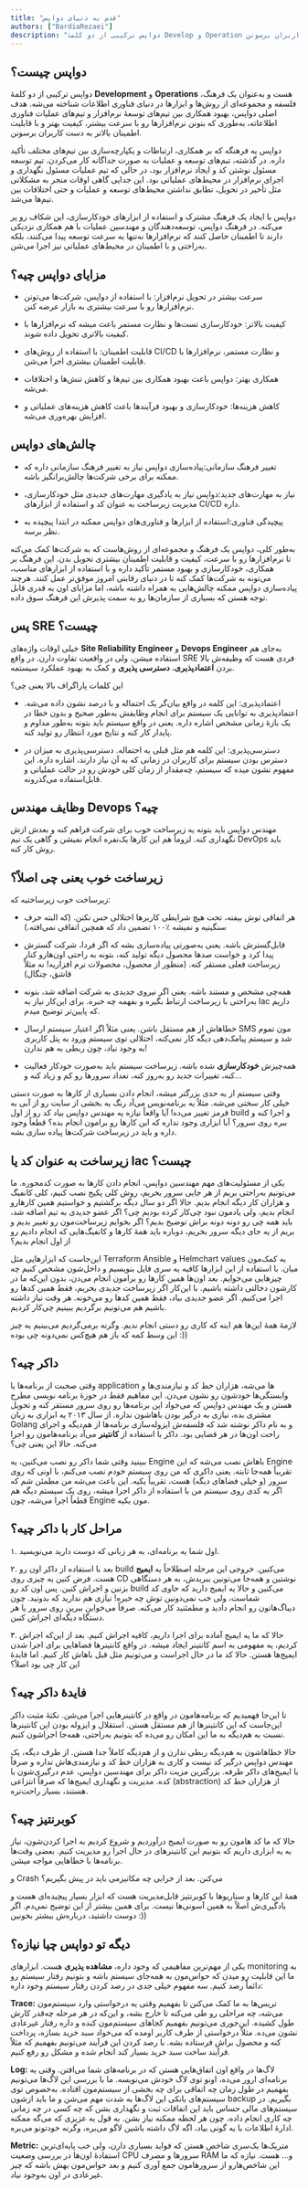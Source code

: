 ```yaml
---
title: "قدم به دنیای دواپس"
authors: ["BardiaRezaei"]
description: "دواپس ترکیبی از دو کلمۀ Develop و Operation هست و به‌عنوان یک فرهنگ، فلسفه و مجموعه‌ای از روش‌ها و ابزارها در دنیای فناوری اطلاعات شناخته می‌شه. هدف اصلی دواپس، بهبود همکاری بین تیم‌های توسعۀ نرم‌افزار و تیم‌های عملیات فناوری اطلاعاته، به‌طوری که بتونن نرم‌افزارها رو با سرعت بیشتر، کیفیت بهتر و با قابلیت اطمینان بالاتر به دست کاربران برسونن."
---
```



## <Tooltip tip="Dev-Ops"><span>**دواپس**</span></Tooltip> چیست؟

دواپس ترکیبی از دو کلمۀ <Tooltip tip="توسعه"><span>**Development**</span></Tooltip> و <Tooltip tip="توسعه"><span>**Operations**</span></Tooltip> هست و به‌عنوان یک فرهنگ، فلسفه و مجموعه‌ای از روش‌ها و ابزارها در دنیای فناوری اطلاعات شناخته می‌شه. هدف اصلی دواپس، بهبود همکاری بین تیم‌های توسعۀ نرم‌افزار و تیم‌های عملیات فناوری اطلاعاته، به‌طوری که بتونن نرم‌افزارها رو با سرعت بیشتر، کیفیت بهتر و با قابلیت اطمینان بالاتر به دست کاربران برسونن.

دواپس یه فرهنگه که بر همکاری، ارتباطات و یکپارچه‌سازی بین تیم‌های مختلف تأکید داره. در گذشته، تیم‌های توسعه و عملیات به صورت جداگانه کار می‌کردن. تیم توسعه مسئول نوشتن کد و ایجاد نرم‌افزار بود، در حالی که تیم عملیات مسئول نگهداری و اجرای نرم‌افزار در محیط‌های عملیاتی بود. این جدایی گاهی اوقات منجر به مشکلاتی مثل تأخیر در تحویل، تطابق نداشتن محیط‌های توسعه و عملیات و حتی اختلافات بین تیم‌ها می‌شد.

دواپس با ایجاد یک فرهنگ مشترک و استفاده از ابزارهای خودکارسازی، این شکاف رو پر می‌کنه. در فرهنگ دواپس، توسعه‌دهندگان و مهندسین عملیات با هم همکاری نزدیکی دارند تا اطمینان حاصل کنند که نرم‌افزارها نه‌تنها به سرعت توسعه پیدا می‌کنند، بلکه به‌راحتی و با اطمینان در محیط‌های عملیاتی نیز اجرا می‌شن.

## مزایای دواپس چیه؟

- سرعت بیشتر در تحویل نرم‌افزار: با استفاده از دواپس، شرکت‌ها می‌تونن نرم‌افزارها رو با سرعت بیشتری به بازار عرضه کنن.

- کیفیت بالاتر: خودکارسازی تست‌ها و نظارت مستمر باعث میشه که نرم‌افزارها با کیفیت بالاتری تحویل داده شوند.

- قابلیت اطمینان: با استفاده از روش‌های CI/CD و نظارت مستمر، نرم‌افزارها با قابلیت اطمینان بیشتری اجرا می‌شن.

- همکاری بهتر: دواپس باعث بهبود همکاری بین تیم‌ها و کاهش تنش‌ها و اختلافات می‌شه.

- کاهش هزینه‌ها: خودکارسازی و بهبود فرآیندها باعث کاهش هزینه‌های عملیاتی و افزایش بهره‌وری می‌شه.

## چالش‌های دواپس

- تغییر فرهنگ سازمانی:پیاده‌سازی دواپس نیاز به تغییر فرهنگ سازمانی داره که ممکنه برای برخی شرکت‌ها چالش‌برانگیز باشه.

- نیاز به مهارت‌های جدید:دواپس نیاز به یادگیری مهارت‌های جدیدی مثل خودکارسازی، مدیریت زیرساخت به عنوان کد و استفاده از ابزارهای CI/CD داره.

- پیچیدگی فناوری:استفاده از ابزارها و فناوری‌های دواپس ممکنه در ابتدا پیچیده به نظر برسه.

به‌طور کلی، دواپس یک فرهنگ و مجموعه‌ای از روش‌هاست که به شرکت‌ها کمک می‌کنه تا نرم‌افزارها رو با سرعت، کیفیت و قابلیت اطمینان بیشتری تحویل بدن. این فرهنگ بر همکاری، خودکارسازی و بهبود مستمر تأکید داره و با استفاده از ابزارهای مناسب، می‌تونه به شرکت‌ها کمک کنه تا در دنیای رقابتی امروز موفق‌تر عمل کنند. هرچند پیاده‌سازی دواپس ممکنه چالش‌هایی به همراه داشته باشه، اما مزایای اون به قدری قابل توجه هستن که بسیاری از سازمان‌ها رو به سمت پذیرش این فرهنگ سوق داده.

## پس <Tooltip tip="Site Reliability Engineering"><span>**SRE**</span></Tooltip> چیست؟

خیلی اوقات واژه‌های <Tooltip tip="مهندس قابلیت اطمینان سایت"><span>**Site Reliability Engineer**</span></Tooltip> و <Tooltip tip="مهندس دواپس"><span>**Devops Engineer**</span></Tooltip> به‌جای هم استفاده میشن، ولی در واقعیت تفاوت دارن. در واقع SRE فردی هست که وظیفه‌ش بالا بردن <Tooltip tip="Reliability"><span>**اعتمادپذیری**</span></Tooltip>، <Tooltip tip="Availability"><span>**دسترسی پذیری**</span></Tooltip> و کمک به بهبود عملکرد سیستمه.

این کلمات پاراگراف بالا یعنی چی؟

- اعتمادپذیری: این کلمه در واقع بیان‌گر یک احتماله و با درصد نشون داده می‌شه. اعتمادپذیری به توانایی یک سیستم برای انجام وظایفش به‌طور صحیح و بدون خطا در یک بازۀ زمانی مشخص اشاره داره. یعنی در واقع سیستم باید بتونه به‌طور مداوم و پایدار کار کنه و نتایج مورد انتظار رو تولید کنه.

- دسترسی‌پذیری: این کلمه هم مثل قبلی یه احتماله. دسترسی‌پذیری به میزان در دسترس بودن سیستم برای کاربران در زمانی که به آن نیاز دارند، اشاره داره. این مفهوم نشون میده که سیستم، چه‌مقدار از زمان کلی خودش رو در حالت عملیاتی و قابل‌استفاده می‌گذرونه.

## وظایف مهندس Devops چیه؟

مهندس دواپس باید بتونه یه زیرساخت خوب برای شرکت فراهم کنه و بعدش ازش نگهداری کنه. لزوماً هم این کارها یک‌نفره انجام نمیشن و گاهی یک تیم DevOps باید روش کار کنه.

## زیرساخت خوب یعنی چی اصلاً؟

زیرساخت خوب زیرساختیه که:
- هر اتفاقی توش بیفته، تحت هیچ شرایطی کاربرها اختلالی حس نکنن. (که البته حرف سنگینیه و نمیشه ٪۱۰۰ تضمین داد که همچین اتفاقی نمی‌افته.)

- قابل‌گسترش باشه. یعنی به‌صورتی پیاده‌سازی بشه که اگر فردا، شرکت گسترش پیدا کرد و خواست صدها محصول دیگه تولید کنه، بتونه به راحتی اون‌هارو کنار زیرساخت فعلی مستقر کنه. (منظور از محصول، محصولات نرم افزاریه! نه مثلاً قاشق، چنگال)

- همه‌چی مشخص و مستند باشه. یعنی اگر نیروی جدیدی به شرکت اضافه شد، بتونه به‌راحتی با زیرساخت ارتباط بگیره و بفهمه چه خبره. برای این‌کار نیاز به Iac داریم که پایین‌تر توضیح میدم.

- خطاهاش از هم مستقل باشن. یعنی مثلاً اگر اعتبار سیستم ارسال SMS مون تموم شد و سیستم پیامک‌دهی دیگه کار نمی‌کنه، اختلالی توی سیستم ورود به پنل کاربری به وجود نیاد، چون ربطی به هم ندارن!

- همه‌چیزش <Tooltip tip="Automate"><span>**خودکارسازی**</span></Tooltip> شده باشه. زیرساخت سیستم باید به‌صورت خودکار فعالیت کنه، تغییرات جدید رو به‌روز کنه، تعداد سرورها رو کم و زیاد کنه و…

وقتی سیستم از یه حدی بزرگتر میشه، انجام دادن بسیاری از کارها به صورت دستی خیلی کار سختی می‌شه. مثلاً یه برنامه‌نویس می‌آد رنگ یه بخشی از سایت رو از آبی به قرمز تغییر می‌ده! آیا واقعاً نیازه یه مهندس دواپس بیاد کد رو از اول build و اجرا کنه و ببره روی سرور؟ آیا ابزاری وجود نداره که این کارها رو برامون انجام بده؟ قطعاً وجود داره و باید در زیرساخت شرکت‌ها پیاده سازی بشه.

## زیرساخت به عنوان <Tooltip tip="Infrastructure as Code"><span>**کد یا Iac**</span></Tooltip> چیست؟

یکی از مسئولیت‌های مهم مهندسین دواپس، انجام دادن کارها به صورت کدمحوره. ما می‌تونیم به‌راحتی بریم از هر جایی سرور بخریم، روش کلی پکیج نصب کنیم، کلی کانفیگ و هزاران کار دیگه انجام بدیم. حالا اگر دو سال دیگه برگشتیم و خواستیم همین کارهارو انجام بدیم، ولی یادمون نبود چی‌کار کرده بودیم چی؟ اگر عضو جدیدی به تیم اضافه شد، باید همه چی رو دونه دونه براش توضیح بدیم؟ اگر بخوایم زیرساخت‌مون رو تغییر بدیم و بریم از یه جای دیگه سرور بخریم، دوباره باید همۀ کارها و کانفیگ‌هایی که انجام دادیم رو از اول انجام بدیم؟

این‌جاست که ابزارهایی مثل Terraform Ansible و Helmchart values به کمک‌مون میان. با استفاده از این ابزارها کافیه یه سری فایل بنویسیم و داخل‌شون مشخص کنیم چه چیزهایی می‌خوایم. بعد اون‌ها همین کارها رو برامون انجام می‌دن، بدون این‌که ما در کارشون دخالتی داشته باشیم. با این‌کار اگر زیرساخت جدیدی بخریم، فقط همین کدها رو اجرا می‌کنیم. اگر عضو جدیدی بیاد، فقط همین کدها رو می‌خونه. هر وقت نیاز داشته باشیم هم می‌تونیم برگردیم ببینیم چی‌کار کردیم.

لازمۀ همۀ این‌ها هم اینه که کاری رو دستی انجام ندیم. وگرنه برمی‌گردیم می‌بینیم یه چیز این وسط کمه که باز هم هیچ‌کس نمی‌دونه چی بوده‌ :))

## <Tooltip tip="Docker"><span>**داکر**</span></Tooltip> چیه؟

وقتی صحبت از برنامه‌ها یا application ها می‌شه، هزاران خط کد و نیازمندی‌ها و وابستگی‌ها خودشون رو نشون می‌دن. این مفاهیم فقط در حوزۀ برنامه نویسی مطرح هستن و یک مهندس دواپس که می‌خواد این برنامه‌ها رو روی سرور مستقر کنه و تحویل مشتری بده، نیازی به درگیر بودن باهاشون نداره. از سال ۲۰۱۳ یه ابزاری به زبان Golang و به نام داکر نوشته شد که فلسفه‌ش ایزوله‌سازی برنامه‌ها از هم‌دیگه و اجرای راحت اون‌ها در هر فضایی بود. داکر با استفاده از <Tooltip tip="Containers"><span>**کانتینر**</span></Tooltip> می‌آد برنامه‌هامون رو اجرا می‌کنه. حالا این یعنی چی؟

ببینید وقتی شما داکر رو نصب می‌کنین، یه Engine باهاش نصب می‌شه که این Engine تقریباً همه‌جا ثابته. یعنی داکری که من روی سیستم خودم نصب می‌کنم، با اونی که روی سرور (و خیلی فضاهای دیگه) هست، تقریباً یکیه. این باعث می‌شه من مطمئن شم که اگر یه کدی روی سیستم من با استفاده از داکر اجرا میشه، روی یک سیستم دیگه هم قطعاً اجرا می‌شه، چون Engine مون یکیه.

## مراحل کار با داکر چیه؟

۱. اول شما یه برنامه‌ای، به هر زبانی که دوست دارید می‌نویسید.

۲.  بعد با استفاده از داکر اون رو build می‌کنین. خروجی این مرحله اصطلاحاً یه <Tooltip tip="Image"><span>**ایمیج**</span></Tooltip> هست. فرض کنین یه چیزی روی CD نوشتین و همه‌جا می‌تونین ببریدش، به هر دستگاهی بزنین و اجراش کنین. پس اون کد رو build می‌کنین و حالا یه ایمیج دارید که حاوی کد شماست، ولی خب نمی‌دونین توش چه خبره! نیازی هم ندارید که بدونید. چون دیباگ‌هاتون رو انجام دادید و مطمئنید کار می‌کنه. صرفاً می‌خواین ببرین روی سرور یا هر دستگاه دیگه‌ای اجراش کنین.

۳.  حالا که ما یه ایمیج آماده برای اجرا داریم، کافیه اجراش کنیم. بعد از این‌که اجراش کردیم، یه مفهومی به اسم کانتینر ایجاد میشه. در واقع کانتینرها فضاهایی برای اجرا شدن ایمیج‌ها هستن. حالا کد ما در حال اجراست و می‌تونیم مثل قبل باهاش کار کنیم. اما فایدۀ این کار چی بود اصلاً؟

## فایدۀ داکر چیه؟

تا این‌جا فهمیدیم که برنامه‌هامون در واقع در کانتینرهایی اجرا می‌شن. نکتۀ مثبت داکر این‌جاست که این کانتینرها از هم مستقل هستن. استقلال و ایزوله بودن این کانتینرها نسبت به هم‌دیگه به ما این امکان رو می‌ده که بتونیم به‌راحتی، همه‌جا اجراشون کنیم.

حالا خطاهاشون به هم‌دیگه ربطی ندارن و از هم‌دیگه کاملاً جدا هستن. از طرف دیگه، یک مهندس دواپس درگیر کد نیست و کاری به هزاران خط کد و نیازمندی‌هاش نداره و صرفاً با ایمیج‌های داکر طرفه. بزرگترین مزیت داکر برای مهندسین دواپس، عدم درگیری‌شون با کده. مدیریت و نگهداری ایمیج‌ها که صرفاً انتزاعی (abstraction) از هزاران خط کد هستند، بسیار راحت‌تره.

## <Tooltip tip="Kubernetes"><span>**کوبرنتیز**</span></Tooltip> چیه؟

حالا که ما کد هامون رو به صورت ایمیج در‌آوردیم و شروع کردیم به اجرا کردن‌شون، نیاز به یه ابزاری داریم که بتونیم این کانتینرهای در حال اجرا رو مدیریت کنیم. بعضی وقت‌ها برنامه‌ها با خطاهایی مواجه میشن.

و Crash می‌کنن. بعد از خرابی چه مکانیزمی باید در پیش بگیریم؟

همۀ این کارها و سناریوها با کوبرنتیز قابل‌مدیریت هست که ابزار بسیار پیچیده‌ای هست و یادگیری‌ش اصلاً به همین آسونی‌ها نیست‌. برای همین بیشتر از این توضیح نمی‌دم. اگر دوست داشتید، درباره‌ش بیشتر بخونین :))

## دیگه تو دواپس چیا نیازه؟

یکی از مهم‌ترین مفاهیمی که وجود داره، <Tooltip tip="Observability"><span>**مشاهده پذیری**</span></Tooltip> هست. ابزارهای monitoring به ما این قابلیت رو میدن که حواس‌مون به همه‌جای سیستم باشه و بتونیم رفتار سیستم رو دائماً رصد کنیم. سه مفهوم خیلی جدی در رصد کردن رفتار سیستم وجود داره:

**Trace:** تریس‌ها به ما کمک می‌کنن تا بفهمیم وقتی یه درخواستی وارد سیستم‌مون می‌شه، چه مراحلی رو طی می‌کنه تا خارج بشه، و این‌که در هر مرحله چه‌قدر کارش طول کشیده. این‌جوری می‌تونیم بفهمیم کجاهای سیستم‌مون کنده و داره رفتار غیر‌عادی نشون می‌ده. مثلاً درخواستی از طرف کاربر اومده که می‌خواد سبد خرید بسازه، پرداخت کنه و محصول براش فرستاده بشه. با رصد کردن این فرآیند می‌تونیم بفهمیم که مثلاً فرآیند ساخت سبد خرید بسیار کند انجام شده و مشکل رو رفع کنیم.

**Log:** لاگ‌ها در واقع اون اتفاق‌هایی هستن که در برنامه‌های شما می‌افتن. وقتی یه برنامه‌ای ارور می‌ده، اونو توی لاگ خودش می‌نویسه. ما با بررسی این لاگ‌ها می‌تونیم بفهمیم در طول زمان چه اتفاقی برای چه بخشی از سیستم‌مون افتاده. به‌خصوص توی سیستم‌های بانکی این لاگ‌ها به شدت مهم می‌شن و ما باید ازشون backup بگیریم. در سیستم‌های مالی حساس باید این اتفاقات ثبت و نگهداری بشن که چه کسی در چه زمانی چه کاری انجام داده، چون هر لحظه ممکنه نیاز بشن. به قول یه عزیزی که می‌گه ممکنه ادارۀ اطلاعات با یه گونی بیاد، اگه لاگ داشته باشین لاگو می‌بره، وگرنه خودتونو می‌بره.

**Metric:** متریک‌ها یک‌سری شاخص هستن که فواید بسیاری دارن، ولی خب پایه‌ای‌ترین استفادۀ اون‌ها در بررسی وضعیت CPU سرورها و مصرف RAM و… هست. نیازه که ما این شاخص‌هارو از  سرورهامون جمع آوری کنیم و بعد حواس‌مون بهش باشه که چیز غیرعادی در اون به‌وجود نیاد.

